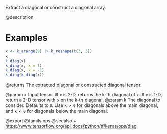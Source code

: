 Extract a diagonal or construct a diagonal array.

@description

# Examples
```r
x <- k_arange(9) |> k_reshape(c(3, 3))
x
k_diag(x)
k_diag(x, k = 1)
k_diag(x, k = -1)
k_diag(k_diag(x))
```

@returns
The extracted diagonal or constructed diagonal tensor.

@param x Input tensor. If `x` is 2-D, returns the k-th diagonal of `x`.
    If `x` is 1-D, return a 2-D tensor with `x` on the k-th diagonal.
@param k The diagonal to consider. Defaults to `0`. Use `k > 0` for diagonals
    above the main diagonal, and `k < 0` for diagonals below
    the main diagonal.

@export
@family ops
@seealso
+ <https://www.tensorflow.org/api_docs/python/tf/keras/ops/diag>
